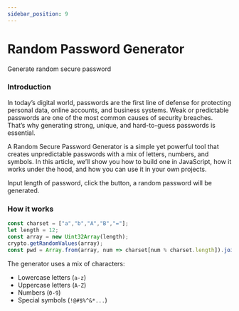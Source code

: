 ```yaml
---
sidebar_position: 9
---
```


# Random Password Generator

Generate random secure password





<PasswordGenerator />


### Introduction

In today’s digital world, passwords are the first line of defense for protecting personal data, online accounts, and business systems. Weak or predictable passwords are one of the most common causes of security breaches. That’s why generating strong, unique, and hard-to-guess passwords is essential.

A Random Secure Password Generator is a simple yet powerful tool that creates unpredictable passwords with a mix of letters, numbers, and symbols. In this article, we’ll show you how to build one in JavaScript, how it works under the hood, and how you can use it in your own projects.

Input length of password, click the button, a random password will be generated.


### How it works 

```js 
const charset = ["a","b","A","B","="];
let length = 12;
const array = new Uint32Array(length);
crypto.getRandomValues(array);
const pwd = Array.from(array, num => charset[num % charset.length]).join("");
```

The generator uses a mix of characters:

- Lowercase letters (`a-z`)
- Uppercase letters (`A-Z`)
- Numbers (`0-9`)
- Special symbols (`!@#$%^&*...`)
